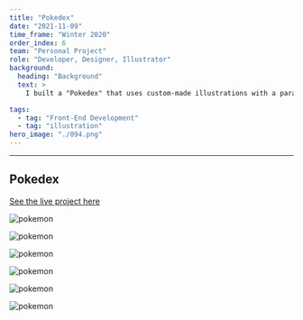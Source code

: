 ```yaml
---
title: "Pokedex"
date: "2021-11-09"
time_frame: "Winter 2020"
order_index: 6
team: "Personal Project"
role: "Developer, Designer, Illustrator"
background:
  heading: "Background"
  text: >
    I built a "Pokedex" that uses custom-made illustrations with a parallax effect, and leverages a pokemon data API. I initially thought up this project as a way to learn to use the Gatsby JS framework, which allows developers to build statically generated sites on using React. So far, I've illustrated five pokemon but I plan to add more as I have time.

tags:
  - tag: "Front-End Development"
  - tag: "illustration"
hero_image: "./094.png"
---
```


---

<MdxLayout col="8" offset="0">

## Pokedex

<p>
  <a href='http://pokedex.zach.coffee' target='_blank'>
    See the live project here
  </a>
</p>

</MdxLayout>

<MdxLayout col="4" offset="0">

</MdxLayout>

<MdxLayout col="6" offset="0">

![pokemon](./002.png)

</MdxLayout>

<MdxLayout col="6" offset="0">

![pokemon](./002-open.png)

</MdxLayout>

<MdxLayout col="6" offset="0">

![pokemon](./045.png)

</MdxLayout>

<MdxLayout col="6" offset="0">

![pokemon](./092.png)

</MdxLayout>

<MdxLayout col="6" offset="0">

![pokemon](./094.png)

</MdxLayout>

<MdxLayout col="6" offset="0">

![pokemon](./121.png)

</MdxLayout>
